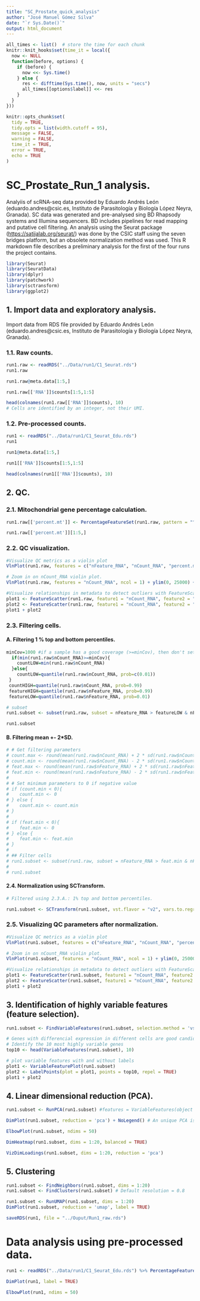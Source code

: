 ```yaml
---
title: "SC_Prostate_quick_analysis"
author: "José Manuel Gómez Silva"
date: "`r Sys.Date()`"
output: html_document
---
```


```r

all_times <- list()  # store the time for each chunk
knitr::knit_hooks$set(time_it = local({
  now <- NULL
  function(before, options) {
    if (before) {
      now <<- Sys.time()
    } else {
      res <- difftime(Sys.time(), now, units = "secs")
      all_times[[options$label]] <<- res
    }
  }
}))

knitr::opts_chunk$set(
  tidy = TRUE,
  tidy.opts = list(width.cutoff = 95),
  message = FALSE,
  warning = FALSE,
  time_it = TRUE,
  error = TRUE,
  echo = TRUE
)
```

# SC_Prostate_Run_1 analysis.

Analyiis of scRNA-seq data provided by Eduardo Andrés León (eduardo.andres\@csic.es, Instituto de Parasitología y Biología López Neyra, Granada). SC data was generated and pre-analysed sing BD Rhapsody systems and Illumina sequencers. BD includes pipelines for read mapping and putative cell filtering. An analysis using the Seurat package (<https://satijalab.org/seurat/>) was done by the CSIC staff using the seven bridges platform, but an obsolete normalization method was used. This R markdown file describes a preliminary analysis for the first of the four runs the project contains.

```r

library(Seurat)
library(SeuratData)
library(dplyr)
library(patchwork)
library(sctransform)
library(ggplot2)
```

## 1. Import data and exploratory analysis.

Import data from RDS file provided by Eduardo Andrés León (eduardo.andres\@csic.es, Instituto de Parasitología y Biología López Neyra, Granada).

### 1.1. Raw counts.

```r

run1.raw <- readRDS("../Data/run1/C1_Seurat.rds")
run1.raw
```

```r

run1.raw@meta.data[1:5,]

run1.raw[['RNA']]$counts[1:5,1:5]

head(colnames(run1.raw[['RNA']]$counts), 10)
# Cells are identified by an integer, not their UMI.
```

### 1.2. Pre-processed counts.

```r

run1 <- readRDS("../Data/run1/C1_Seurat_Edu.rds")
run1
```

```r

run1@meta.data[1:5,]

run1[['RNA']]$counts[1:5,1:5]

head(colnames(run1[['RNA']]$counts), 10)
```

## 2. QC.

### 2.1. Mitochondrial gene percentage calculation.

```r

run1.raw[['percent.mt']] <- PercentageFeatureSet(run1.raw, pattern = "^MT-")

run1.raw[['percent.mt']][1:5,]

```

### 2.2. QC visualization.

```r

#Visualize QC metrics as a violin plot
VlnPlot(run1.raw, features = c("nFeature_RNA", "nCount_RNA", "percent.mt"), ncol = 3)

# Zoom in on nCount_RNA violin plot.
VlnPlot(run1.raw, features = "nCount_RNA", ncol = 1) + ylim(0, 25000) + NoLegend()

#Visualize relationships in metadata to detect outliers with FeatureScatter function
plot1 <- FeatureScatter(run1.raw, feature1 = "nCount_RNA", feature2 = "percent.mt") 
plot2 <- FeatureScatter(run1.raw, feature1 = "nCount_RNA", feature2 = "nFeature_RNA") 
plot1 + plot2

```

### 2.3. Filtering cells.

#### A. Filtering 1 % top and bottom percentiles.

```r

minCov=1000 #if a sample has a good coverage (>=minCov), then don't set a lower thresold for nCount, it's already pretty good. 
  if(min(run1.raw$nCount_RNA)>=minCov){
    countLOW=min(run1.raw$nCount_RNA)
  }else{
    countLOW=quantile(run1.raw$nCount_RNA, prob=c(0.01))  
 }
 countHIGH=quantile(run1.raw$nCount_RNA, prob=0.99)
 featureHIGH=quantile(run1.raw$nFeature_RNA, prob=0.99)
 featureLOW=quantile(run1.raw$nFeature_RNA, prob=0.01)

# subset
run1.subset <- subset(run1.raw, subset = nFeature_RNA > featureLOW & nFeature_RNA < featureHIGH & nCount_RNA > countLOW  & nCount_RNA < countHIGH & percent.mt < 25)

run1.subset
```

#### B. Filtering mean +- 2\*SD.

```r

# # Get filtering parameters
# count.max <- round(mean(run1.raw$nCount_RNA) + 2 * sd(run1.raw$nCount_RNA), digits = -2)
# count.min <- round(mean(run1.raw$nCount_RNA) - 2 * sd(run1.raw$nCount_RNA), digits = -2)
# feat.max <- round(mean(run1.raw$nFeature_RNA) + 2 * sd(run1.raw$nFeature_RNA), digits = -2)
# feat.min <- round(mean(run1.raw$nFeature_RNA) - 2 * sd(run1.raw$nFeature_RNA), digits = -2)
# 
# # Set minimum parameters to 0 if negative value
# if (count.min < 0){
#    count.min <- 0
# } else {
#    count.min <- count.min
# }
#   
# if (feat.min < 0){
#    feat.min <- 0
# } else {
#    feat.min <- feat.min
# }
# 
# ## Filter cells
# run1.subset <- subset(run1.raw, subset = nFeature_RNA > feat.min & nFeature_RNA < feat.max & nCount_RNA < count.max & nCount_RNA > count.min & percent.mt < 25)
# 
# run1.subset
```

#### 2.4. Normalization using SCTransform.

```r

# Filtered using 2.3.A.: 1% top and bottom percentiles.

run1.subset <- SCTransform(run1.subset, vst.flavor = "v2", vars.to.regress = "percent.mt")
```

### 2.5. Visualizing QC parameters after normalization.

```r

#Visualize QC metrics as a violin plot
VlnPlot(run1.subset, features = c("nFeature_RNA", "nCount_RNA", "percent.mt"), ncol = 3)

# Zoom in on nCount_RNA violin plot.
VlnPlot(run1.subset, features = "nCount_RNA", ncol = 1) + ylim(0, 25000) + NoLegend()

#Visualize relationships in metadata to detect outliers with FeatureScatter function
plot1 <- FeatureScatter(run1.subset, feature1 = "nCount_RNA", feature2 = "percent.mt") 
plot2 <- FeatureScatter(run1.subset, feature1 = "nCount_RNA", feature2 = "nFeature_RNA") 
plot1 + plot2

```

## 3. Identification of highly variable features (feature selection).

```r

run1.subset <- FindVariableFeatures(run1.subset, selection.method = 'vst', nfeatures = 2000)

# Genes with differencial expression in different cells are good candidates to be biomarkers.
# Identify the 10 most highly variable genes
top10 <- head(VariableFeatures(run1.subset), 10)

# plot variable features with and without labels
plot1 <- VariableFeaturePlot(run1.subset)
plot2 <- LabelPoints(plot = plot1, points = top10, repel = TRUE)
plot1 + plot2
```

## 4. Linear dimensional reduction (PCA).

```r

run1.subset <- RunPCA(run1.subset) #features = VariableFeatures(object = run1.subset))

DimPlot(run1.subset, reduction = 'pca') + NoLegend() # An unique PCA is not enough to separate cell groups.

ElbowPlot(run1.subset, ndims = 50)
```

```r

DimHeatmap(run1.subset, dims = 1:20, balanced = TRUE)
```

```r

VizDimLoadings(run1.subset, dims = 1:20, reduction = 'pca')
```

## 5. Clustering

```r
run1.subset <- FindNeighbors(run1.subset, dims = 1:20)
run1.subset <- FindClusters(run1.subset) # Default resolution = 0.8
```

```r

run1.subset <- RunUMAP(run1.subset, dims = 1:20)
DimPlot(run1.subset, reduction = 'umap', label = TRUE)
```

```r

saveRDS(run1, file = "../Ouput/Run1_raw.rds")
```

# Data analysis using pre-processed data.

```r

run1 <- readRDS("../Data/run1/C1_Seurat_Edu.rds") %>% PercentageFeatureSet(pattern = "^MT-", col.name = 'percent.mt') %>% SCTransform(vst.flavor = "v2", vars.to.regress = 'percent.mt') %>% RunPCA(assay = "SCT") %>% FindNeighbors(dims = 1:20) %>% RunUMAP(dims = 1:20) %>% FindClusters()

DimPlot(run1, label = TRUE)
```

```r

ElbowPlot(run1, ndims = 50)
```
